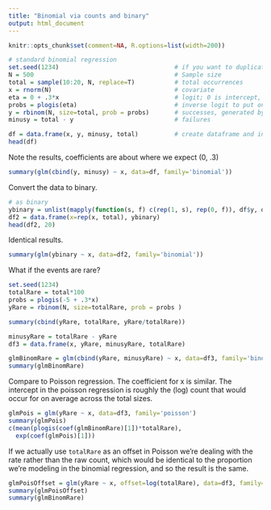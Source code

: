 ```yaml
---
title: "Binomial via counts and binary"
output: html_document
---
```


```r
knitr::opts_chunk$set(comment=NA, R.options=list(width=200))
```


```r
# standard binomial regression
set.seed(1234)                                # if you want to duplicate exactly
N = 500                                       # Sample size
total = sample(10:20, N, replace=T)           # total occurrences
x = rnorm(N)                                  # covariate
eta = 0 + .3*x                                # logit; 0 is intercept, .3 is the coefficient (notice no 'error' as in standard regression)
probs = plogis(eta)                           # inverse logit to put on probability scale
y = rbinom(N, size=total, prob = probs)       # successes, generated by probability and totals
minusy = total - y                            # failures

df = data.frame(x, y, minusy, total)          # create dataframe and inspect
head(df)
```

Note the results, coefficients are about where we expect (0, .3)

```r
summary(glm(cbind(y, minusy) ~ x, data=df, family='binomial'))
```

Convert the data to binary.
```r
# as binary
ybinary = unlist(mapply(function(s, f) c(rep(1, s), rep(0, f)), df$y, df$minusy))
df2 = data.frame(x=rep(x, total), ybinary)
head(df2, 20)
```


Identical results.
```r
summary(glm(ybinary ~ x, data=df2, family='binomial'))
```


What if the events are rare?
```r
set.seed(1234)
totalRare = total*100
probs = plogis(-5 + .3*x)
yRare = rbinom(N, size=totalRare, prob = probs ) 

summary(cbind(yRare, totalRare, yRare/totalRare))

minusyRare = totalRare - yRare  
df3 = data.frame(x, yRare, minusyRare, totalRare)  

glmBinomRare = glm(cbind(yRare, minusyRare) ~ x, data=df3, family='binomial')
summary(glmBinomRare)
```


Compare to Poisson regression. The coefficient for x is similar. The intercept in the poisson regression is roughly the (log) count that would occur for on average across the total sizes.

```r
glmPois = glm(yRare ~ x, data=df3, family='poisson')
summary(glmPois)
c(mean(plogis(coef(glmBinomRare)[1])*totalRare), 
  exp(coef(glmPois)[1]))
```

If we actually use `totalRare` as an offset in Poisson we're dealing with the rate rather than the raw count, which would be identical to the proportion we're modeling in the binomial regression, and so the result is the same.

```r
glmPoisOffset = glm(yRare ~ x, offset=log(totalRare), data=df3, family='poisson')
summary(glmPoisOffset)
summary(glmBinomRare)
```

